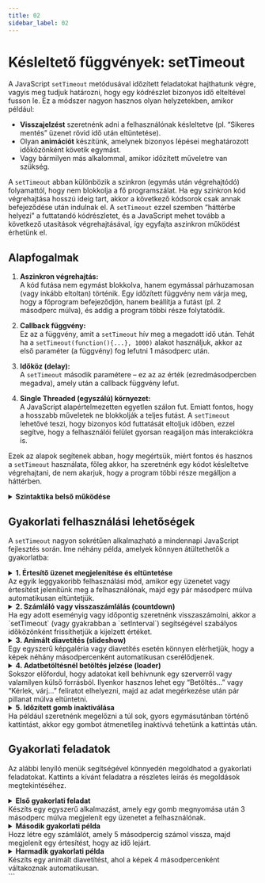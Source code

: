 ```yaml
---
title: 02
sidebar_label: 02
---
```


# Késleltető függvények: setTimeout

A JavaScript `setTimeout` metódusával időzített feladatokat hajthatunk végre, vagyis meg tudjuk határozni, hogy egy kódrészlet bizonyos idő elteltével fusson le. Ez a módszer nagyon hasznos olyan helyzetekben, amikor például:

- **Visszajelzést** szeretnénk adni a felhasználónak késleltetve (pl. “Sikeres mentés” üzenet rövid idő után eltüntetése).  
- Olyan **animációt** készítünk, amelynek bizonyos lépései meghatározott időközönként követik egymást.  
- Vagy bármilyen más alkalommal, amikor időzített műveletre van szükség.

A `setTimeout` abban különbözik a szinkron (egymás után végrehajtódó) folyamattól, hogy nem blokkolja a fő programszálat. Ha egy szinkron kód végrehajtása hosszú ideig tart, akkor a következő kódsorok csak annak befejeződése után indulnak el. A `setTimeout` ezzel szemben “háttérbe helyezi” a futtatandó kódrészletet, és a JavaScript mehet tovább a következő utasítások végrehajtásával, így egyfajta aszinkron működést érhetünk el.

## Alapfogalmak

1. **Aszinkron végrehajtás:**  
   A kód futása nem egymást blokkolva, hanem egymással párhuzamosan (vagy inkább eltoltan) történik. Egy időzített függvény nem várja meg, hogy a főprogram befejeződjön, hanem beállítja a futást (pl. 2 másodperc múlva), és addig a program többi része folytatódik.

2. **Callback függvény:**  
   Ez az a függvény, amit a `setTimeout` hív meg a megadott idő után. Tehát ha a `setTimeout(function(){...}, 1000)` alakot használjuk, akkor az első paraméter (a függvény) fog lefutni 1 másodperc után.

3. **Időköz (delay):**  
   A `setTimeout` második paramétere – ez az az érték (ezredmásodpercben megadva), amely után a callback függvény lefut.

4. **Single Threaded (egyszálú) környezet:**  
   A JavaScript alapértelmezetten egyetlen szálon fut. Emiatt fontos, hogy a hosszabb műveletek ne blokkolják a teljes futást. A `setTimeout` lehetővé teszi, hogy bizonyos kód futtatását eltoljuk időben, ezzel segítve, hogy a felhasználói felület gyorsan reagáljon más interakciókra is.

Ezek az alapok segítenek abban, hogy megértsük, miért fontos és hasznos a `setTimeout` használata, főleg akkor, ha szeretnénk egy kódot késleltetve végrehajtani, de nem akarjuk, hogy a program többi része megálljon a háttérben.

<details className="dropdown-task">
  <summary>
    <strong>Szintaktika belső működése</strong>
  </summary>

  **Hogyan néz ki a `setTimeout` használata JavaScript-ben?**  
  Íme egy példakód, ami 2 másodperc késleltetéssel futtat egy üzenetet a konzolban:

  ```js
  setTimeout(function() {
    console.log("Ez a kód 2 másodperc késleltetéssel fut le.");
  }, 2000);
  ```

  A `setTimeout` metódusnak alapvetően két fő paramétere van:  
  1. **A meghívandó függvény** (callback), amely a megadott idő elteltével fut le.  
  2. **Az időtartam** (ezredmásodpercben megadva), ami után a függvény végrehajtódik.

  **Hogyan működik mindez a kulisszák mögött?**  
  1. Amikor a JavaScript kódot futtatjuk, minden utasításunk a **Call Stack** tetejére kerül, és ott hajtódik végre.  
  2. Ha a kódban `setTimeout`-ot talál a JavaScript, elindítja a függvény késleltetését a **Web API** vagy a JavaScript környezet megfelelő modulja segítségével.  
  3. Maga a fő program továbbhalad, nincs megállás; a `setTimeout` által érintett függvény közben “háttérbe” kerül.  
  4. Ha letelt a beállított idő (pl. 2000 ms), a függvény bekerül a **Callback Queue**-ba (egy sorba, ahol a végrehajtásra várakoznak a callbackek).  
  5. Az **Event Loop** (eseményhurok) figyeli, hogy a Call Stack éppen üres-e. Ha igen, akkor kiveszi a függvényt a Callback Queue-ból, és felteszi a Call Stack tetejére.  
  6. Ekkor fut le ténylegesen a `setTimeout` callback függvénye.

  Röviden ez annyit jelent, hogy a `setTimeout` nem állítja meg a programunkat, hanem “időzített” feladatot hoz létre, ami csak a megadott idő elteltével kerül végrehajtásra – és akkor is csak akkor, ha a JavaScript már éppen ráér (üres a Call Stack). Ez biztosítja, hogy ne akadjon meg a kódunk futása, miközben várunk valamire vagy késleltetni szeretnénk egy műveletet.
</details>

## Gyakorlati felhasználási lehetőségek

A `setTimeout` nagyon sokrétűen alkalmazható a mindennapi JavaScript fejlesztés során. Íme néhány példa, amelyek könnyen átültethetők a gyakorlatba:

<details className="dropdown-task">
  <summary>
    <strong>1. Értesítő üzenet megjelenítése és eltüntetése</strong><br/>
    Az egyik leggyakoribb felhasználási mód, amikor egy üzenetet vagy értesítést jelenítünk meg a felhasználónak, majd egy pár másodperc múlva automatikusan eltüntetjük.
  </summary>

  - Például, ha a felhasználó befejezett egy űrlapot és rákattintott a “Küldés” gombra, akkor a sikerességről informáló sáv felugrik, majd 3 másodperc után eltűnik.
  - Ez kellemes felhasználói élményt biztosít, mert a felhasználó látja, hogy a művelet sikeres volt, ugyanakkor nem kell neki magának bezárni az üzenetet, mert “magától” eltűnik.
</details>

<details className="dropdown-task">
  <summary>
    <strong>2. Számláló vagy visszaszámlálás (countdown)</strong><br/>
    Ha egy adott eseményig vagy időpontig szeretnénk visszaszámolni, akkor a `setTimeout` (vagy gyakrabban a `setInterval`) segítségével szabályos időközönként frissíthetjük a kijelzett értéket.
  </summary>

  - Írhatunk például egy felugró ablakot, ami 10 másodpercig él, és 1 másodpercenként frissíti a visszaszámlálást.  
  - Amikor a számláló eléri a nullát, automatikusan eltűntethetjük az elemet, vagy lefuttathatunk valamilyen műveletet.
</details>

<details className="dropdown-task">
  <summary>
    <strong>3. Animált diavetítés (slideshow)</strong><br/>
    Egy egyszerű képgaléria vagy diavetítés esetén könnyen elérhetjük, hogy a képek néhány másodpercenként automatikusan cserélődjenek.
  </summary>

  - A `setTimeout` hívásban egyszerűen beállítjuk a következő kép megjelenítését.  
  - Amikor a következő kép betöltődik, újra meghívjuk a `setTimeout`-ot (rekurzív vagy láncolt hívással), így folyamatos diavetítést valósítunk meg.
  - Az előny, hogy rugalmasan, a megadott időköz alapján váltogathatjuk a képeket, és közben a felhasználói felület sem fagy le.
</details>

<details className="dropdown-task">
  <summary>
    <strong>4. Adatbetöltésnél betöltés jelzése (loader)</strong><br/>
    Sokszor előfordul, hogy adatokat kell behívnunk egy szerverről vagy valamilyen külső forrásból. Ilyenkor hasznos lehet egy “Betöltés…” vagy “Kérlek, várj…” feliratot elhelyezni, majd az adat megérkezése után pár pillanat múlva eltüntetni.
  </summary>

  - Amikor elindítjuk a lekérést (fetch, axios, stb.), kirakunk egy kis “loader” animációt vagy szöveget.  
  - Miután az adat megjön, elindítunk egy kis `setTimeout`-ot, hogy a felhasználó észrevegye a változást, majd pár másodperc múlva eltávolítjuk a betöltésre utaló elemet.
  - Ez segít abban, hogy a felhasználónak legyen vizuális visszajelzése a várakozásról.
</details>

<details className="dropdown-task">
  <summary>
    <strong>5. Időzített gomb inaktiválása</strong><br/>
    Ha például szeretnénk megelőzni a túl sok, gyors egymásutánban történő kattintást, akkor egy gombot átmenetileg inaktívvá tehetünk a kattintás után.
  </summary>

  - A gomb kattintása után a gombot letiltjuk (`disabled` állapotra állítjuk).  
  - Ezzel egyidőben indítunk egy `setTimeout` hívást, hogy 1-2 másodperc múlva újra engedélyezzük a gombot.  
  - Így a felhasználó nem tud túl gyorsan, feleslegesen sok műveletet végezni.
</details>

## Gyakorlati feladatok

Az alábbi lenyíló menük segítségével könnyedén megoldhatod a gyakorlati feladatokat. Kattints a kívánt feladatra a részletes leírás és megoldások megtekintéséhez.

<details className="dropdown-task">
  <summary>
    <strong>Első gyakorlati feladat</strong><br/>
    Készíts egy egyszerű alkalmazást, amely egy gomb megnyomása után 3 másodperc múlva megjelenít egy üzenetet a felhasználónak.
  </summary>
  
  #### Kód megoldása:

  ```js
  // Ez a függvény megjelenít egy üzenetet 3 másodperc késleltetéssel
  function showMessage() {
    setTimeout(function() {
      alert("Ez az üzenet 3 másodperc késleltetéssel jelenik meg.");
    }, 3000); // 3000 ezredmásodperc = 3 másodperc
  }

  // Eseménykezelő a gombra
  document.getElementById("showMessageButton").addEventListener("click", showMessage);
  ```

  #### Hogyan működik a szintaktika:

  - **`function showMessage()`**:  
    Ez a függvény felelős az üzenet megjelenítéséért. Amikor meghívják, elindítja a `setTimeout`-ot.

  - **`setTimeout(function() { ... }, 3000);`**:  
    Beállít egy időzítőt, amely 3000 ezredmásodperc (3 másodperc) után lefuttatja a belső függvényt.

  - **`alert("...");`**:  
    Megjelenít egy felugró ablakot az üzenettel.

  - **`document.getElementById("showMessageButton").addEventListener("click", showMessage);`**:  
    Ez a sor hozzáad egy eseményfigyelőt a gombhoz, amely a `showMessage` függvényt hívja meg kattintáskor.

  **Gondolati elv:**  
  A felhasználó kattint egy gombra, ami meghívja a `showMessage` függvényt. A `setTimeout` 3 másodpercet vár, majd végrehajtja az `alert`-ot, amely megjeleníti az üzenetet. Ez az eljárás aszinkron, így a fő program nem áll meg a várakozás miatt.
</details>

<details className="dropdown-task">
  <summary>
    <strong>Második gyakorlati példa</strong><br/>
    Hozz létre egy számlálót, amely 5 másodpercig számol vissza, majd megjelenít egy értesítést, hogy az idő lejárt.
  </summary>
  
  ###x# Kód megoldása:

  ```js
  // Visszaszámláló funkció
  function countdown(seconds) {
    let remaining = seconds;

    const intervalId = setInterval(function() {
      console.log(`Hátralévő idő: ${remaining} másodperc`);
      remaining--;

      if (remaining < 0) {
        clearInterval(intervalId); // Leállítja a számlálást
        alert("Az idő lejárt!");
      }
    }, 1000); // 1000 ezredmásodperc = 1 másodperc
  }

  // Indítsd el a számlálót 5 másodpercre
  countdown(5);
  ```

  #### Hogyan működik a szintaktika:

  - **`function countdown(seconds)`**:  
    Ez a függvény kezeli a visszaszámlálást. A `seconds` paraméter határozza meg a számlálás idejét.

  - **`let remaining = seconds;`**:  
    Tárolja a hátralévő időt másodpercekben.

  - **`setInterval(function() { ... }, 1000);`**:  
    Beállít egy időzítőt, amely minden másodpercben (1000 ezredmásodperc) lefuttatja a belső függvényt.

  - **`console.log(...)`**:  
    Kiírja a konzolra a hátralévő időt.

  - **`remaining--;`**:  
    Csökkenti a hátralévő időt egy másodperccel.

  - **`if (remaining < 0) { ... }`**:  
    Ha a hátralévő idő kisebb, mint nulla, leállítja a számlálást és megjelenít egy értesítést.

  **Gondolati elv:**  
  A `setInterval` folyamatosan minden másodpercben frissíti a hátralévő időt a konzolon. Amikor az idő lejárt, a `clearInterval` leállítja a számlálást, és egy értesítés tájékoztatja a felhasználót.
</details>

<details className="dropdown-task">
  <summary>
    <strong>Harmadik gyakorlati példa</strong><br/>
    Készíts egy animált diavetítést, ahol a képek 4 másodpercenként váltakoznak automatikusan.
  </summary>
  
#### Kód megoldása:

  ```html
  <!-- HTML struktúra -->
  <div id="slideshow">
    <img src="image1.jpg" alt="Kép 1" class="active">
    <img src="image2.jpg" alt="Kép 2">
    <img src="image3.jpg" alt="Kép 3">
  </div>
  ```

  ```css
  /* CSS stílusok */
  #slideshow {
    position: relative;
    width: 600px;
    height: 400px;
    overflow: hidden;
  }

  #slideshow img {
    position: absolute;
    width: 100%;
    height: 100%;
    opacity: 0;
    transition: opacity 1s ease-in-out;
  }

  #slideshow img.active {
    opacity: 1;
  }
  ```

  ```js
  // JavaScript kód a diavetítéshez
  function startSlideshow() {
    const slides = document.querySelectorAll("#slideshow img");
    let currentIndex = 0;
    const totalSlides = slides.length;

    setInterval(function() {
      // Eltávolítja az 'active' osztályt az aktuális képről
      slides[currentIndex].classList.remove("active");
      
      // Növeli az indexet, és visszaáll 0-ra, ha a végére ér
      currentIndex = (currentIndex + 1) % totalSlides;
      
      // Hozzáadja az 'active' osztályt az új aktuális képhez
      slides[currentIndex].classList.add("active");
    }, 4000); // 4000 ezredmásodperc = 4 másodperc
  }

  // Indítsd el a diavetítést, amikor az oldal betöltődik
  window.onload = startSlideshow;
  ```


 #### Hogyan működik a szintaktika:

  - **HTML:**
    - **`<div id="slideshow">`**:  
      Tartalmazza a diavetítéshez szükséges képeket.
    - **`<img src="image1.jpg" alt="Kép 1" class="active">`**:  
      Az első kép alapértelmezés szerint aktív, így látható.

  - **CSS:**
    - **`#slideshow`**:  
      Beállítja a diavetítés konténerének méretét és elhelyezkedését.
    - **`#slideshow img`**:  
      Minden kép abszolút pozícióban van, kezdőleg átlátszó (`opacity: 0`).
    - **`#slideshow img.active`**:  
      Az aktív kép láthatóvá válik (`opacity: 1`) egy sima átmenettel.

  - **JavaScript:**
    - **`function startSlideshow()`**:  
      Kezeli a diavetítés logikáját.
    - **`setInterval(function() { ... }, 4000);`**:  
      Minden 4 másodpercben váltja a képeket.
    - **`currentIndex = (currentIndex + 1) % totalSlides;`**:  
      Növeli az aktuális indexet, és visszaáll 0-ra, ha eléri a képek számát.
    - **`slides[currentIndex].classList.add("active");`**:  
      Az új aktuális kép aktívvá válik, így megjelenik.

  **Gondolati elv:**  
  A `setInterval` minden 4 másodpercben váltja az aktív képet a diavetítésben. A CSS átmenetek biztosítják, hogy a váltás sima és esztétikus legyen.
</details>
```
